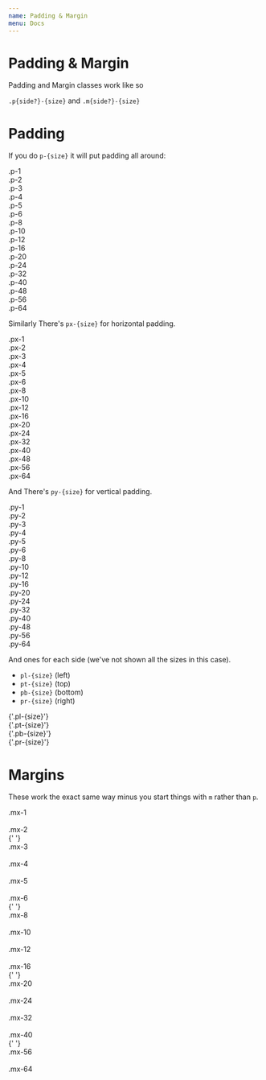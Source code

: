 ```yaml
---
name: Padding & Margin
menu: Docs
---
```



# Padding & Margin

Padding and Margin classes work like so

`.p{side?}-{size}` and `.m{side?}-{size}`

# Padding

If you do `p-{size}` it will put padding all around:

<Playground>
  <div className="p-1 bg-mystic m-4 inline-block">.p-1</div>
  <div className="p-2 bg-mystic m-4 inline-block">.p-2</div>
  <div className="p-3 bg-mystic m-4 inline-block">.p-3</div>
  <div className="p-4 bg-mystic m-4 inline-block">.p-4</div>
  <div className="p-5 bg-mystic m-4 inline-block">.p-5</div>
  <div className="p-6 bg-mystic m-4 inline-block">.p-6</div>
  <div className="p-8 bg-mystic m-4 inline-block">.p-8</div>
  <div className="p-10 bg-mystic m-4 inline-block">.p-10</div>
  <div className="p-12 bg-mystic m-4 inline-block">.p-12</div>
  <div className="p-16 bg-mystic m-4 inline-block">.p-16</div>
  <div className="p-20 bg-mystic m-4 inline-block">.p-20</div>
  <div className="p-24 bg-mystic m-4 inline-block">.p-24</div>
  <div className="p-32 bg-mystic m-4 inline-block">.p-32</div>
  <div className="p-40 bg-mystic m-4 inline-block">.p-40</div>
  <div className="p-48 bg-mystic m-4 inline-block">.p-48</div>
  <div className="p-56 bg-mystic m-4 inline-block">.p-56</div>
  <div className="p-64 bg-mystic m-4 inline-block">.p-64</div>
</Playground>

Similarly There's `px-{size}` for horizontal padding.

<Playground>
  <div className="flex flex-col items-center">
    <div className="px-1 bg-mystic m-4 inline-block">.px-1</div>
    <div className="px-2 bg-mystic m-4 inline-block">.px-2</div>
    <div className="px-3 bg-mystic m-4 inline-block">.px-3</div>
    <div className="px-4 bg-mystic m-4 inline-block">.px-4</div>
    <div className="px-5 bg-mystic m-4 inline-block">.px-5</div>
    <div className="px-6 bg-mystic m-4 inline-block">.px-6</div>
    <div className="px-8 bg-mystic m-4 inline-block">.px-8</div>
    <div className="px-10 bg-mystic m-4 inline-block">.px-10</div>
    <div className="px-12 bg-mystic m-4 inline-block">.px-12</div>
    <div className="px-16 bg-mystic m-4 inline-block">.px-16</div>
    <div className="px-20 bg-mystic m-4 inline-block">.px-20</div>
    <div className="px-24 bg-mystic m-4 inline-block">.px-24</div>
    <div className="px-32 bg-mystic m-4 inline-block">.px-32</div>
    <div className="px-40 bg-mystic m-4 inline-block">.px-40</div>
    <div className="px-48 bg-mystic m-4 inline-block">.px-48</div>
    <div className="px-56 bg-mystic m-4 inline-block">.px-56</div>
    <div className="px-64 bg-mystic m-4 inline-block">.px-64</div>
  </div>
</Playground>

And There's `py-{size}` for vertical padding.

<Playground>
  <div className="py-1 bg-mystic m-4 inline-block">.py-1</div>
  <div className="py-2 bg-mystic m-4 inline-block">.py-2</div>
  <div className="py-3 bg-mystic m-4 inline-block">.py-3</div>
  <div className="py-4 bg-mystic m-4 inline-block">.py-4</div>
  <div className="py-5 bg-mystic m-4 inline-block">.py-5</div>
  <div className="py-6 bg-mystic m-4 inline-block">.py-6</div>
  <div className="py-8 bg-mystic m-4 inline-block">.py-8</div>
  <div className="py-10 bg-mystic m-4 inline-block">.py-10</div>
  <div className="py-12 bg-mystic m-4 inline-block">.py-12</div>
  <div className="py-16 bg-mystic m-4 inline-block">.py-16</div>
  <div className="py-20 bg-mystic m-4 inline-block">.py-20</div>
  <div className="py-24 bg-mystic m-4 inline-block">.py-24</div>
  <div className="py-32 bg-mystic m-4 inline-block">.py-32</div>
  <div className="py-40 bg-mystic m-4 inline-block">.py-40</div>
  <div className="py-48 bg-mystic m-4 inline-block">.py-48</div>
  <div className="py-56 bg-mystic m-4 inline-block">.py-56</div>
  <div className="py-64 bg-mystic m-4 inline-block">.py-64</div>
</Playground>

And ones for each side (we've not shown all the sizes in this case).

- `pl-{size}` (left)
- `pt-{size}` (top)
- `pb-{size}` (bottom)
- `pr-{size}` (right)

<Playground>
  <div className="pl-10 bg-mystic m-1 inline-block">{'.pl-{size}'}</div>
  <div className="pt-10 bg-mystic m-1 inline-block">{'.pt-{size}'}</div>
  <div className="pb-10 bg-mystic m-1 inline-block">{'.pb-{size}'}</div>
  <div className="pr-10 bg-mystic m-1 inline-block">{'.pr-{size}'}</div>
</Playground>

# Margins

These work the exact same way minus you start things with `m` rather than `p`.


<Playground>
  <div className="flex flex-col items-center">
    <div className="border border-solid border-iron mb-1 inline-block">
      <div className="p-3 mx-1 bg-mystic">.mx-1</div>
    </div>
    <br />
    <div className="border border-solid border-iron mb-1 inline-block">
      <div className="p-3 mx-2 bg-mystic">.mx-2</div>
    </div>{' '}
    <br />
    <div className="border border-solid border-iron mb-1 inline-block">
      <div className="p-3 mx-3 bg-mystic">.mx-3</div>
    </div>
    <br />
    <div className="border border-solid border-iron mb-1 inline-block">
      <div className="p-3 mx-4 bg-mystic">.mx-4</div>
    </div> <br />
    <div className="border border-solid border-iron mb-1 inline-block">
      <div className="p-3 mx-5 bg-mystic">.mx-5</div>
    </div>
    <br />
    <div className="border border-solid border-iron mb-1 inline-block">
      <div className="p-3 mx-6 bg-mystic">.mx-6</div>
    </div>{' '}
    <br />
    <div className="border border-solid border-iron mb-1 inline-block">
      <div className="p-3 mx-8 bg-mystic">.mx-8</div>
    </div>
    <br />
    <div className="border border-solid border-iron mb-1 inline-block">
      <div className="p-3 mx-10 bg-mystic">.mx-10</div>
    </div> <br />
    <div className="border border-solid border-iron mb-1 inline-block">
      <div className="p-3 mx-12 bg-mystic">.mx-12</div>
    </div>
    <br />
    <div className="border border-solid border-iron mb-1 inline-block">
      <div className="p-3 mx-16 bg-mystic">.mx-16</div>
    </div>{' '}
    <br />
    <div className="border border-solid border-iron mb-1 inline-block">
      <div className="p-3 mx-20 bg-mystic">.mx-20</div>
    </div>
    <br />
    <div className="border border-solid border-iron mb-1 inline-block">
      <div className="p-3 mx-24 bg-mystic">.mx-24</div>
    </div> <br />
    <div className="border border-solid border-iron mb-1 inline-block">
      <div className="p-3 mx-32 bg-mystic">.mx-32</div>
    </div>
    <br />
    <div className="border border-solid border-iron mb-1 inline-block">
      <div className="p-3 mx-40 bg-mystic">.mx-40</div>
    </div>{' '}
    <br />
    <div className="border border-solid border-iron mb-1 inline-block">
      <div className="p-3 mx-56 bg-mystic">.mx-56</div>
    </div>
    <br />
    <div className="border border-solid border-iron mb-1 inline-block">
      <div className="p-3 mx-64 bg-mystic">.mx-64</div>
    </div> <br />
  </div>
</Playground>
